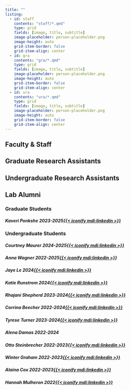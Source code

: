 ```yaml
---
title: ""
listing:
  - id: staff
    contents: "staff/*.qmd"
    type: grid
    fields: [image, title, subtitle]
    image-placeholder: person-placeholder.png
    image-height: auto
    grid-item-border: false
    grid-item-align: center
  - id: gra
    contents: "gra/*.qmd"
    type: grid
    fields: [image, title, subtitle]
    image-placeholder: person-placeholder.png
    image-height: auto
    grid-item-border: false
    grid-item-align: center
  - id: ura
    contents: "ura/*.qmd"
    type: grid
    fields: [image, title, subtitle]
    image-placeholder: person-placeholder.png
    image-height: auto
    grid-item-border: false
    grid-item-align: center
---
```


## Faculty & Staff
::: {#staff}
:::

## Graduate Research Assistants
::: {#gra}
:::

## Undergraduate Research Assistants
:::{#ura}
:::

## Lab Alumni
### Graduate Students
##### Kaveri Ponkshe 2023-2025[{{< iconify mdi:linkedin >}}](https://www.linkedin.com/in/kaveriponkshe/)
### Undergraduate Students 
##### Courtney Maurer 2024-2025[{{< iconify mdi:linkedin >}}](https://www.linkedin.com/in/courtneypmaurer/)
##### Anna Wagner 2022-2025[{{< iconify mdi:linkedin >}}](https://www.linkedin.com/in/anna-wagner-47b00b284/)
##### Jaye Le 2024[{{< iconify mdi:linkedin >}}](https://www.linkedin.com/in/chau-le-934652264/)
##### Katie Runstrom 2024[{{< iconify mdi:linkedin >}}](https://www.linkedin.com/in/katherine-runstrom-b0a880293/)
##### Rhajani Shepherd 2023-2024[{{< iconify mdi:linkedin >}}](https://www.linkedin.com/in/rhajani-shepherd-590b861ba/)
##### Corrina Beecher 2022-2024[{{< iconify mdi:linkedin >}}](https://www.linkedin.com/in/corrina-beecher-31bb44259/)
##### Tyrese Turner 2023-2024[{{< iconify mdi:linkedin >}}](https://www.linkedin.com/in/tyreseturner/)
##### Alena Damas 2022-2024
##### Otto Steinbrecher 2022-2023[{{< iconify mdi:linkedin >}}](https://www.linkedin.com/in/otto-steinbrecher-15680a164/)
##### Winter Graham 2022-2023[{{< iconify mdi:linkedin >}}](https://www.linkedin.com/in/winterannj/)
##### Alaina Cox 2022-2023[{{< iconify mdi:linkedin >}}](https://www.linkedin.com/in/alaina-cox-50066922b/)
##### Hannah Mulheron 2022[{{< iconify mdi:linkedin >}}](https://www.linkedin.com/in/hannahmulheron/)

